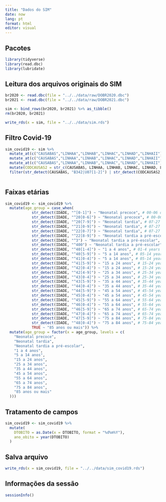 ```yaml
---
title: "Dados do SIM"
date: now
lang: pt
format: html
editor: visual
---
```


## Pacotes

```r
library(tidyverse)
library(read.dbc)
library(lubridate)
```

## Leitura dos arquivos originais do SIM

```r
br2020 <- read.dbc(file = "../../data/raw/DOBR2020.dbc")
br2021 <- read.dbc(file = "../../data/raw/DOBR2021.dbc")

sim <- bind_rows(br2020, br2021) %>% as_tibble()
rm(br2020, br2021)
```

```r
write_rds(x = sim, file = "../../data/sim.rds")
```

## Filtro Covid-19

```r
sim_covid19 <- sim %>%
  mutate_at(c("CAUSABAS","LINHAA","LINHAB","LINHAC","LINHAD","LINHAII"), ~str_remove_all(., "[^[:alnum:]]")) %>%
  mutate_at(c("CAUSABAS","LINHAA","LINHAB","LINHAC","LINHAD","LINHAII"), ~str_replace_na(., "")) %>%
  mutate_at(c("CAUSABAS","LINHAA","LINHAB","LINHAC","LINHAD","LINHAII"), ~str_to_upper(., "")) %>%
  mutate(CODCAUSAS2 = str_c(CAUSABAS, LINHAA, LINHAB, LINHAC, LINHAD, LINHAII, sep = "")) %>%
  filter(str_detect(CAUSABAS, "B342|U07[1-2]") | str_detect(CODCAUSAS2, "B342|U07[1-2]"))
  
```

## Faixas etárias

```r
sim_covid19 <- sim_covid19 %>% 
  mutate(age_group = case_when(
            str_detect(IDADE, "^[0-1]") ~ "Neonatal precoce", # 00-06 days
            str_detect(IDADE, "^20[0-6]") ~ "Neonatal precoce", # 00-06 days
            str_detect(IDADE, "^20[7-9]") ~ "Neonatal tardia", # 07-27 days 
            str_detect(IDADE, "^21[0-9]") ~ "Neonatal tardia", # 07-27 days
            str_detect(IDADE, "^22[0-7]") ~ "Neonatal tardia", # 07-27 days
            str_detect(IDADE, "^22[8-9]") ~ "Neonatal tardia a pré-escolar", # 28-364 days
            str_detect(IDADE, "^3") ~ "Neonatal tardia a pré-escolar", # 28-364 days
            str_detect(IDADE, "^400") ~ "Neonatal tardia a pré-escolar", # 28-364 days
            str_detect(IDADE, "^40[1-4]") ~ "1 a 4 anos", # 01-4 years
            str_detect(IDADE, "^40[5-9]") ~ "5 a 14 anos", # 05-14 years
            str_detect(IDADE, "^41[0-4]") ~ "5 a 14 anos", # 05-14 years
            str_detect(IDADE, "^41[5-9]") ~ "15 a 24 anos", # 15-24 years
            str_detect(IDADE, "^42[0-4]") ~ "15 a 24 anos", # 15-24 years
            str_detect(IDADE, "^42[4-9]") ~ "25 a 34 anos", # 25-34 years
            str_detect(IDADE, "^43[0-4]") ~ "25 a 34 anos", # 25-34 years
            str_detect(IDADE, "^43[5-9]") ~ "35 a 44 anos", # 35-44 years
            str_detect(IDADE, "^44[0-4]") ~ "35 a 44 anos", # 35-44 years
            str_detect(IDADE, "^44[5-9]") ~ "45 a 54 anos", # 45-54 years
            str_detect(IDADE, "^45[0-4]") ~ "45 a 54 anos", # 45-54 years
            str_detect(IDADE, "^45[5-9]") ~ "55 a 64 anos", # 55-64 years
            str_detect(IDADE, "^46[0-4]") ~ "55 a 64 anos", # 55-64 years
            str_detect(IDADE, "^46[5-9]") ~ "65 a 74 anos", # 65-74 years
            str_detect(IDADE, "^47[0-4]") ~ "65 a 74 anos", # 65-74 years
            str_detect(IDADE, "^47[5-9]") ~ "75 a 84 anos", # 75-84 years
            str_detect(IDADE, "^48[0-4]") ~ "75 a 84 anos", # 75-84 years
            TRUE ~ "85 anos ou mais")) %>%
  mutate(age_group = factor(x = age_group, levels = c(
    "Neonatal precoce",
    "Neonatal tardia",
    "Neonatal tardia a pré-escolar",
    "1 a 4 anos",
    "5 a 14 anos",
    "15 a 24 anos",
    "25 a 34 anos",
    "35 a 44 anos",
    "45 a 54 anos",
    "55 a 64 anos",
    "65 a 74 anos",
    "75 a 84 anos",
    "85 anos ou mais"
  )))
```

## Tratamento de campos

```r
sim_covid19 <- sim_covid19 %>% 
  mutate(
    DTOBITO = as.Date(x = DTOBITO, format = "%d%m%Y"),
    ano_obito = year(DTOBITO)
  )
```

## Salva arquivo

```r
write_rds(x = sim_covid19, file = "../../data/sim_covid19.rds")
```

## Informações da sessão

```r
sessionInfo()
```

